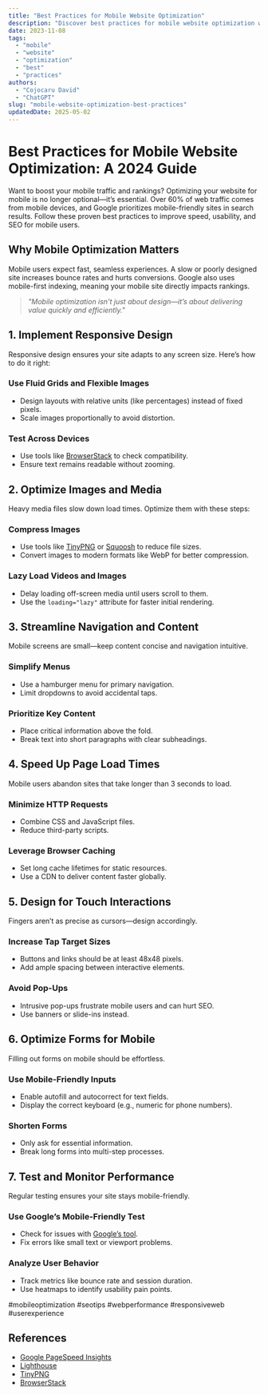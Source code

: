 ```yaml
---
title: "Best Practices for Mobile Website Optimization"
description: "Discover best practices for mobile website optimization with this in-depth guide, providing actionable insights and practical tips to boost your knowledge and results."
date: 2023-11-08
tags:
  - "mobile"
  - "website"
  - "optimization"
  - "best"
  - "practices"
authors:
  - "Cojocaru David"
  - "ChatGPT"
slug: "mobile-website-optimization-best-practices"
updatedDate: 2025-05-02
---
```


# Best Practices for Mobile Website Optimization: A 2024 Guide  

Want to boost your mobile traffic and rankings? Optimizing your website for mobile is no longer optional—it’s essential. Over 60% of web traffic comes from mobile devices, and Google prioritizes mobile-friendly sites in search results. Follow these proven best practices to improve speed, usability, and SEO for mobile users.  

## Why Mobile Optimization Matters  

Mobile users expect fast, seamless experiences. A slow or poorly designed site increases bounce rates and hurts conversions. Google also uses mobile-first indexing, meaning your mobile site directly impacts rankings.  

> *"Mobile optimization isn’t just about design—it’s about delivering value quickly and efficiently."*  

## 1. Implement Responsive Design  

Responsive design ensures your site adapts to any screen size. Here’s how to do it right:  

### Use Fluid Grids and Flexible Images  
- Design layouts with relative units (like percentages) instead of fixed pixels.  
- Scale images proportionally to avoid distortion.  

### Test Across Devices  
- Use tools like [BrowserStack](https://www.browserstack.com/) to check compatibility.  
- Ensure text remains readable without zooming.  

## 2. Optimize Images and Media  

Heavy media files slow down load times. Optimize them with these steps:  

### Compress Images  
- Use tools like [TinyPNG](https://tinypng.com/) or [Squoosh](https://squoosh.app/) to reduce file sizes.  
- Convert images to modern formats like WebP for better compression.  

### Lazy Load Videos and Images  
- Delay loading off-screen media until users scroll to them.  
- Use the `loading="lazy"` attribute for faster initial rendering.  

## 3. Streamline Navigation and Content  

Mobile screens are small—keep content concise and navigation intuitive.  

### Simplify Menus  
- Use a hamburger menu for primary navigation.  
- Limit dropdowns to avoid accidental taps.  

### Prioritize Key Content  
- Place critical information above the fold.  
- Break text into short paragraphs with clear subheadings.  

## 4. Speed Up Page Load Times  

Mobile users abandon sites that take longer than 3 seconds to load.  

### Minimize HTTP Requests  
- Combine CSS and JavaScript files.  
- Reduce third-party scripts.  

### Leverage Browser Caching  
- Set long cache lifetimes for static resources.  
- Use a CDN to deliver content faster globally.  

## 5. Design for Touch Interactions  

Fingers aren’t as precise as cursors—design accordingly.  

### Increase Tap Target Sizes  
- Buttons and links should be at least 48x48 pixels.  
- Add ample spacing between interactive elements.  

### Avoid Pop-Ups  
- Intrusive pop-ups frustrate mobile users and can hurt SEO.  
- Use banners or slide-ins instead.  

## 6. Optimize Forms for Mobile  

Filling out forms on mobile should be effortless.  

### Use Mobile-Friendly Inputs  
- Enable autofill and autocorrect for text fields.  
- Display the correct keyboard (e.g., numeric for phone numbers).  

### Shorten Forms  
- Only ask for essential information.  
- Break long forms into multi-step processes.  

## 7. Test and Monitor Performance  

Regular testing ensures your site stays mobile-friendly.  

### Use Google’s Mobile-Friendly Test  
- Check for issues with [Google’s tool](https://search.google.com/test/mobile-friendly).  
- Fix errors like small text or viewport problems.  

### Analyze User Behavior  
- Track metrics like bounce rate and session duration.  
- Use heatmaps to identify usability pain points.  

#mobileoptimization #seotips #webperformance #responsiveweb #userexperience  

## References  
- [Google PageSpeed Insights](https://developers.google.com/speed/pagespeed/insights/)  
- [Lighthouse](https://developers.google.com/web/tools/lighthouse)  
- [TinyPNG](https://tinypng.com/)  
- [BrowserStack](https://www.browserstack.com/)